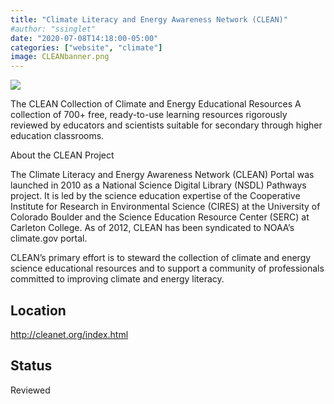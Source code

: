 ```yaml
---
title: "Climate Literacy and Energy Awareness Network (CLEAN)"
#author: "ssinglet"
date: "2020-07-08T14:18:00-05:00"
categories: ["website", "climate"]
image: CLEANbanner.png
---
```


![](CLEANbanner.png){}

The CLEAN Collection of Climate and Energy Educational Resources A collection of 700+ free, ready-to-use learning resources rigorously reviewed by educators and scientists suitable for secondary through higher education classrooms.

About the CLEAN Project

The Climate Literacy and Energy Awareness Network (CLEAN) Portal was launched in 2010 as a National Science Digital Library (NSDL) Pathways project. It is led by the science education expertise of the Cooperative Institute for Research in Environmental Science (CIRES) at the University of Colorado Boulder and the Science Education Resource Center (SERC) at Carleton College. As of 2012, CLEAN has been syndicated to NOAA's climate.gov portal.

CLEAN's primary effort is to steward the collection of climate and energy science educational resources and to support a community of professionals committed to improving climate and energy literacy.


## Location {#location}

<http://cleanet.org/index.html>

## Status {#status}

Reviewed
